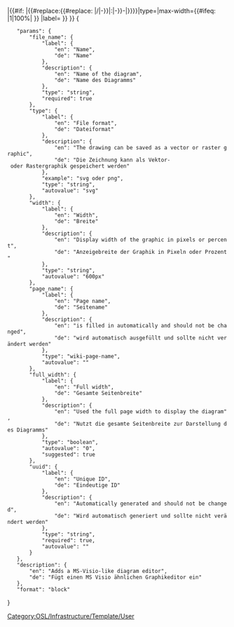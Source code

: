 <includeonly>{{Template:Helper/UI/VE/Visible
|icon=browser
|content=Diagram ''{{{file_name}}}''
}}
{{Template:Helper/UI/VE/Hidden 
|content={{#drawio:{{#if:{{{uuid|}}}|OSW{{#replace:{{{uuid}}}|-|}}|{{#if: {{{page_name|}}}|{{#replace:{{#replace: {{{page_name}}}|/|-}}|:|-}}-|}}{{{file_name}}}}}|type={{{type|svg}}}|max-width={{#ifeq: {{{full_width|0}}}|1|100%| {{{width|500px}}} }} |label={{{file_name|}}} }}
}}</includeonly><noinclude>[[Category:OSL/Infrastructure/Template/User]]
<templatedata>
{
	"params": {
		"file_name": {
			"label": {
				"en": "Name",
				"de": "Name"
			},
			"description": {
				"en": "Name of the diagram",
				"de": "Name des Diagramms"
			},
			"type": "string",
			"required": true
		},
		"type": {
			"label": {
				"en": "File format",
				"de": "Dateiformat"
			},
			"description": {
				"en": "The drawing can be saved as a vector or raster graphic",
				"de": "Die Zeichnung kann als Vektor- oder Rastergraphik gespeichert werden"
			},
			"example": "svg oder png",
			"type": "string",
			"autovalue": "svg"
		},
		"width": {
			"label": {
				"en": "Width",
				"de": "Breite"
			},
			"description": {
				"en": "Display width of the graphic in pixels or percent",
				"de": "Anzeigebreite der Graphik in Pixeln oder Prozent"
			},
			"type": "string",
			"autovalue": "600px"
		},
		"page_name": {
			"label": {
				"en": "Page name",
				"de": "Seitename"
			},
			"description": {
				"en": "is filled in automatically and should not be changed",
				"de": "wird automatisch ausgefüllt und sollte nicht verändert werden"
			},
			"type": "wiki-page-name",
			"autovalue": "{{subst:FULLPAGENAME}}"
		},
		"full_width": {
			"label": {
				"en": "Full width",
				"de": "Gesamte Seitenbreite"
			},
			"description": {
				"en": "Used the full page width to display the diagram",
				"de": "Nutzt die gesamte Seitenbreite zur Darstellung des Diagramms"
			},
			"type": "boolean",
			"autovalue": "0",
			"suggested": true
		},
		"uuid": {
			"label": {
				"en": "Unique ID",
				"de": "Eindeutige ID"
			},
			"description": {
				"en": "Automatically generated and should not be changed",
				"de": "Wird automatisch generiert und sollte nicht verändert werden"
			},
			"type": "string",
			"required": true,
			"autovalue": "{{subst:UUID}}"
		}
	},
	"description": {
		"en": "Adds a MS-Visio-like diagram editor",
		"de": "Fügt einen MS Visio ähnlichen Graphikeditor ein"
	},
	"format": "block"
}
</templatedata>
</noinclude>
